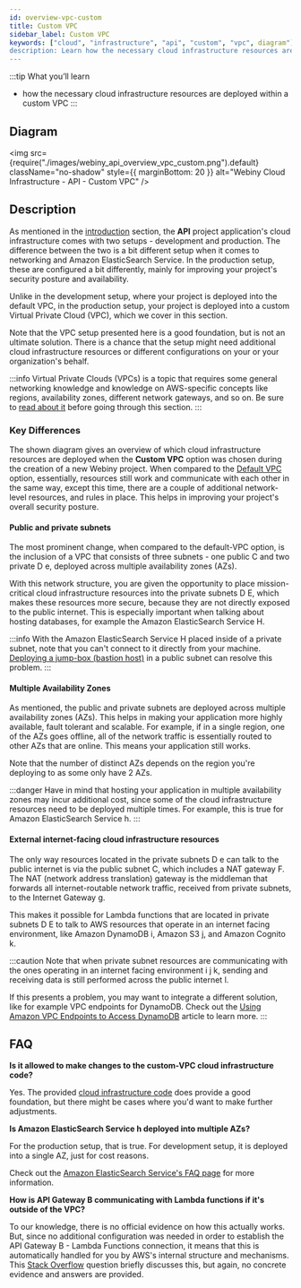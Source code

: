 ```yaml
---
id: overview-vpc-custom
title: Custom VPC
sidebar_label: Custom VPC
keywords: ["cloud", "infrastructure", "api", "custom", "vpc", diagram"]
description: Learn how the necessary cloud infrastructure resources are deployed within the custom VPC.
---
```


:::tip What you’ll learn
- how the necessary cloud infrastructure resources are deployed within a custom VPC
:::

## Diagram

<!-- vale off -->

<img
  src={require("./images/webiny_api_overview_vpc_custom.png").default}
  className="no-shadow"
  style={{ marginBottom: 20 }}
  alt="Webiny Cloud Infrastructure - API - Custom VPC"
/>

<!-- vale on -->

## Description

As mentioned in the [introduction](/docs/key-topics/cloud-infrastructure/api/introduction) section, the **API** project application's cloud infrastructure comes with two setups - development and production. The difference between the two is a bit different setup when it comes to networking and Amazon ElasticSearch Service. In the production setup, these are configured a bit differently, mainly for improving your project's security posture and availability.

Unlike in the development setup, where your project is deployed into the default VPC, in the production setup, your project is deployed into a custom Virtual Private Cloud (VPC), which we cover in this section.

Note that the VPC setup presented here is a good foundation, but is not an ultimate solution. There is a chance that the setup might need additional cloud infrastructure resources or different configurations on your or your organization's behalf.

:::info
Virtual Private Clouds (VPCs) is a topic that requires some general networking knowledge and knowledge on AWS-specific concepts like regions, availability zones, different network gateways, and so on. Be sure to [read about it](https://aws.amazon.com/vpc/) before going through this section.
:::

### Key Differences

The shown diagram gives an overview of which cloud infrastructure resources are deployed when the **Custom VPC** option was chosen during the creation of a new Webiny project. When compared to the [Default VPC](/docs/key-topics/cloud-infrastructure/api/overview-vpc-default) option, essentially, resources still work and communicate with each other in the same way, except this time, there are a couple of additional network-level resources, and rules in place. This helps in improving your project's overall security posture.

#### Public and private subnets
The most prominent change, when compared to the default-VPC option, is the inclusion of a VPC that consists of three subnets - one public <diagram-letter>C</diagram-letter> and two private <diagram-letter>D</diagram-letter> <diagram-letter>e</diagram-letter>, deployed across multiple availability zones (AZs).

With this network structure, you are given the opportunity to place mission-critical cloud infrastructure resources into the private subnets <diagram-letter>D</diagram-letter> <diagram-letter>E</diagram-letter>, which makes these resources more secure, because they are not directly exposed to the public internet. This is especially important when talking about hosting databases, for example the Amazon ElasticSearch Service <diagram-letter>H</diagram-letter>.

:::info
With the Amazon ElasticSearch Service <diagram-letter>H</diagram-letter> placed inside of a private subnet, note that you can't connect to it directly from your machine. [Deploying a jump-box (bastion host)](https://aws.amazon.com/blogs/security/how-to-record-ssh-sessions-established-through-a-bastion-host/) in a public subnet can resolve this problem.
:::

#### Multiple Availability Zones

As mentioned, the public and private subnets are deployed across multiple availability zones (AZs). This helps in making your application more highly available, fault tolerant and scalable. For example, if in a single region, one of the AZs goes offline, all of the network traffic is essentially routed to other AZs that are online. This means your application still works.

Note that the number of distinct AZs depends on the region you're deploying to as some only have 2 AZs.

:::danger
Have in mind that hosting your application in multiple availability zones may incur additional cost, since some of the cloud infrastructure resources need to be deployed multiple times. For example, this is true for Amazon ElasticSearch Service <diagram-letter>h</diagram-letter>.
:::

#### External internet-facing cloud infrastructure resources
The only way resources located in the private subnets <diagram-letter>D</diagram-letter> <diagram-letter>e</diagram-letter> can talk to the public internet is via the public subnet <diagram-letter>C</diagram-letter>, which includes a NAT gateway <diagram-letter>F</diagram-letter>. The NAT (network address translation) gateway is the middleman that forwards all internet-routable network traffic, received from private subnets, to the Internet Gateway <diagram-letter>g</diagram-letter>.

This makes it possible for Lambda functions that are located in private subnets <diagram-letter>D</diagram-letter> <diagram-letter>E</diagram-letter> to talk to AWS resources that operate in an internet facing environment, like Amazon DynamoDB <diagram-letter>i</diagram-letter>, Amazon S3 <diagram-letter>j</diagram-letter>, and Amazon Cognito <diagram-letter>k</diagram-letter>.

:::caution
Note that when private subnet resources are communicating with the ones operating in an internet facing environment <diagram-letter>i</diagram-letter> <diagram-letter>j</diagram-letter> <diagram-letter>k</diagram-letter>, sending and receiving data is still performed across the public internet <diagram-letter>l</diagram-letter>.

If this presents a problem, you may want to integrate a different solution, like for example VPC endpoints for DynamoDB. Check out the [Using Amazon VPC Endpoints to Access DynamoDB](https://docs.aws.amazon.com/amazondynamodb/latest/developerguide/vpc-endpoints-dynamodb.html) article to learn more.
:::

## FAQ

**Is it allowed to make changes to the custom-VPC cloud infrastructure code?**

Yes. The provided [cloud infrastructure code](https://github.com/webiny/webiny-js/tree/v5/packages/cwp-template-aws/template/api/pulumi_vpc) does provide a good foundation, but there might be cases where you'd want to make further adjustments.

**Is Amazon ElasticSearch Service <diagram-letter>h</diagram-letter> deployed into multiple AZs?**

For the production setup, that is true. For development setup, it is deployed into a single AZ, just for cost reasons.

Check out the [Amazon ElasticSearch Service's FAQ page](https://aws.amazon.com/elasticsearch-service/faqs/) for more information.

**How is API Gateway <diagram-letter>B</diagram-letter> communicating with Lambda functions if it's outside of the VPC?**

To our knowledge, there is no official evidence on how this actually works. But, since no additional configuration was needed in order to establish the API Gateway <diagram-letter>B</diagram-letter> - Lambda Functions connection, it means that this is automatically handled for you by AWS's internal structure and mechanisms. This [Stack Overflow](https://stackoverflow.com/questions/60678826/aws-route-from-public-api-gateway-to-in-vpc-lambda) question briefly discusses this, but again, no concrete evidence and answers are provided. 
